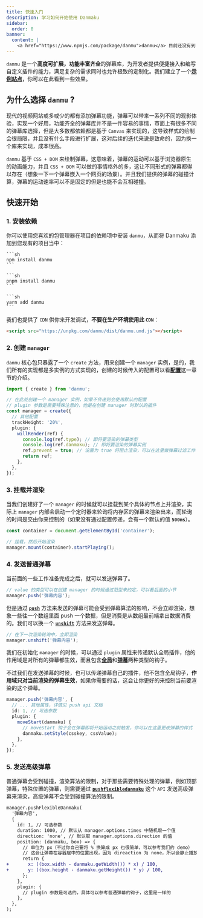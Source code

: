 ```yaml
---
title: 快速入门
description: 学习如何开始使用 Danmaku
sidebar:
  order: 0
banner:
  content: |
    <a href="https://www.npmjs.com/package/danmu">danmu</a> 目前还没有到 v1.0 版本，不要使用未公开的 API，如果您发现任何错误或意外情况，请在 <a href="https://github.com/imtaotao/danmu/issues/new">GitHub 上创建 issues</a>。
---
```



`danmu` 是一个**高度可扩展，功能丰富齐全**的弹幕库，为开发者提供便捷接入和编写自定义插件的能力，满足复杂的需求同时也允许极致的定制化。我们建立了一个[**示例站点**](https://imtaotao.github.io/danmu/)，你可以在此看到一些效果。

## 为什么选择 `danmu` ?

现代的视频网站或多或少的都有添加弹幕功能，弹幕可以带来一系列不同的观影体验，实现一个好用，功能齐全的弹幕库并不是一件容易的事情，市面上有很多不同的弹幕库选择，但是大多数都依赖都是基于 `Canvas` 来实现的，这导致样式的绘制会很局限，并且没有什么手段进行扩展，这对后续的迭代来说是致命的，因为换一个库来实现，成本很高。

`danmu` 基于 `CSS + DOM` 来绘制弹幕，这意味着，弹幕的运动可以基于浏览器原生的动画能力，并且 `CSS + DOM` 可以做的事情格外的多，这让不同形式的弹幕都得以存在（想象一下一个弹幕嵌入一个网页的场景）。并且我们提供的弹幕的碰撞计算，弹幕的运动速率可以不是固定的但是也能不会互相碰撞。

## 快速开始

### 1. 安装依赖

你可以使用您喜欢的包管理器在项目的依赖项中安装 `danmu`，从而将 Danmaku 添加到您现有的项目当中：

<Tabs>
  <TabItem label="npm" icon="seti:npm">
    
    ```sh
    npm install danmu
    ```

  </TabItem>
  <TabItem label="pnpm" icon="pnpm">

    ```sh
    pnpm install danmu
    ```

  </TabItem>
  <TabItem label="Yarn" icon="seti:yarn">

    ```sh
    yarn add danmu
    ```

  </TabItem>
</Tabs>

我们也提供了 `CDN` 供你来开发调试，**不要在生产环境使用此 `CDN`**：

```html title="index.html"
<script src="https://unpkg.com/danmu/dist/danmu.umd.js"></script>
```

### 2. 创建 `manager`

`danmu` 核心包只暴露了一个 `create` 方法，用来创建一个 `manager` 实例，是的，我们所有的实现都是多实例的方式实现的，创建的时候传入的配置可以看[**配置**](../../reference/manager-config)这一章节的介绍。

```ts title="init.ts"
import { create } from 'danmu';

// 在此处创建一个 manager 实例，如果不传递则会使用默认的配置
// plugin 参数是需要特殊注意的，他是在创建 manager 时默认的插件
const manager = create({
  // 其他配置
  trackHeight: '20%',
  plugin: {
    willRender(ref) {
      console.log(ref.type); // 即将要渲染的弹幕类型
      console.log(ref.danmaku); // 即将要渲染的弹幕实例
      ref.prevent = true; // 设置为 true 将阻止渲染，可以在这里做弹幕过滤工作
      return ref;
    },
  },
});
```

### 3. 挂载并渲染

当我们创建好了一个 `manager` 的时候就可以挂载到某个具体的节点上并渲染，实际上 `manager` 内部会启动一个定时器来轮询将内存区的弹幕来渲染出来，而轮询的时间是交由你来控制的（如果没有通过配置传递，会有一个默认的值 **`500ms`**）。

```ts
const container = document.getElementById('container');

// 挂载，然后开始渲染
manager.mount(container).startPlaying();
```

### 4. 发送普通弹幕

当前面的一些工作准备完成之后，就可以发送弹幕了。

```ts
// value 的类型可以在创建 manager 的时候通过范型来约定，可以看后面的小节
manager.push('弹幕内容');
```

但是通过 [**`push`**](../../reference/manager-api/#push) 方法来发送的弹幕可能会受到弹幕算法的影响，不会立即渲染，想象一些往一个数组里面 push 一个数据，但是消费是从数组最前端拿出数据消费的。我们可以换一个 [**`unshift`**](../../reference/manager-api/#unshift) 方法来发送弹幕。

```ts
// 在下一次渲染轮询中，立即渲染
manager.unshift('弹幕内容');
```

我们在初始化 `manager` 的时候，可以通过 `plugin` 属性来传递默认全局插件，他的作用域是对所有的弹幕都生效，而且包含[**全局**](../../reference/manager-hooks)和[**弹幕**](../../reference/danmaku-hooks)两种类型的钩子。

不过我们在发送弹幕的时候，也可以传递弹幕自己的插件，他不包含全局钩子，**作用域只对当前渲染的弹幕生效**，如果你需要的话，这会让你更好的来控制当前要渲染的这个弹幕。

```ts
manager.push('弹幕内容', {
  // ... 其他属性，详情见 push api 文档
  id: 1, // 可选参数
  plugin: {
    moveStart(danmaku) {
      // moveStart 钩子会在弹幕即将开始运动之前触发，你可以在这里更改弹幕的样式
      danmaku.setStyle(csskey, cssValue);
    },
  },
});
```

### 5. 发送高级弹幕

普通弹幕会受到碰撞，渲染算法的限制，对于那些需要特殊处理的弹幕，例如顶部弹幕，特殊位置的弹幕，则需要通过 [**`pushflexibledanmaku`**](../../reference/manager-api/#pushflexibledanmaku) 这个 `API` 发送高级弹幕来渲染，高级弹幕不会受到碰撞算法的限制。

```diff lang="ts"
manager.pushFlexibleDanmaku(
  '弹幕内容',
  {
    id: 1, // 可选参数
    duration: 1000, // 默认从 manager.options.times 中随机取一个值
    direction: 'none', // 默认取 manager.options.direction 的值
    position: (danmaku, box) => {
      // 单位为 px（不过你自己要将 % 换算成 px 也很简单，可以参考我们的 demo）
      // 这会让弹幕在容器居中的位置出现，因为 direaction 为 none，所以会静止播放 1s
      return {
+       x: ((box.width - danmaku.getWidth()) * x) / 100,
+       y: ((box.height - danmaku.getHeight()) * y) / 100,
      };
    },
    plugin: {
      // plugin 参数是可选的，具体可以参考普通弹幕的钩子，这里是一样的
    },
  },
);
```

